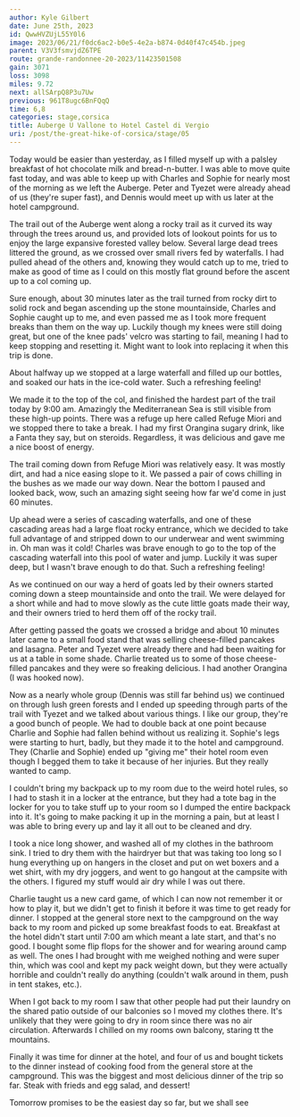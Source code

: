 ```yaml
---
author: Kyle Gilbert
date: June 25th, 2023
id: QwwHVZUjL55Y0l6
image: 2023/06/21/f0dc6ac2-b0e5-4e2a-b874-0d40f47c454b.jpeg
parent: V3V3fsmvjdZ6TPE
route: grande-randonnee-20-2023/11423501508
gain: 3071
loss: 3098
miles: 9.72
next: allSArpQ8P3u7Uw
previous: 961T8ugc6BnFQqQ
time: 6,8
categories: stage,corsica
title: Auberge U Vallone to Hotel Castel di Vergio
uri: /post/the-great-hike-of-corsica/stage/05
---
```


<Stats />

<Route />

Today would be easier than yesterday, as I filled myself up with a palsley
breakfast of hot chocolate milk and bread-n-butter. I was able to move quite
fast today, and was able to keep up with Charles and Sophie for nearly most of
the morning as we left the Auberge. Peter and Tyezet were already ahead of us
(they're super fast), and Dennis would meet up with us later at the hotel
campground.

The trail out of the Auberge went along a rocky trail as it curved its way
through the trees around us, and provided lots of lookout points for us to
enjoy the large expansive forested valley below. Several large dead trees
littered the ground, as we crossed over small rivers fed by waterfalls. I had
pulled ahead of the others and, knowing they would catch up to me, tried to
make as good of time as I could on this mostly flat ground before the ascent up
to a col coming up.

Sure enough, about 30 minutes later as the trail turned from rocky dirt to
solid rock and began ascending up the stone mountainside, Charles and Sophie
caught up to me, and even passed me as I took more frequent breaks than them
on the way up. Luckily though my knees were still doing great, but one of the
knee pads' velcro was starting to fail, meaning I had to keep stopping and
resetting it. Might want to look into replacing it when this trip is done.

About halfway up we stopped at a large waterfall and filled up our bottles, and
soaked our hats in the ice-cold water. Such a refreshing feeling!

We made it to the top of the col, and finished the hardest part of the trail
today by 9:00 am. Amazingly the Mediterranean Sea is still visible from these
high-up points. There was a refuge up here called Refuge Miori and we stopped
there to take a break. I had my first Orangina sugary drink, like a Fanta they
say, but on steroids. Regardless, it was delicious and gave me a nice boost of
energy.

The trail coming down from Refuge Miori was relatively easy. It was mostly dirt,
and had a nice easing slope to it. We passed a pair of cows chilling in the
bushes as we made our way down. Near the bottom I paused and looked back, wow,
such an amazing sight seeing how far we'd come in just 60 minutes.

Up ahead were a series of cascading waterfalls, and one of these cascading
areas had a large float rocky entrance, which we decided to take full advantage
of and stripped down to our underwear and went swimming in. Oh man was it cold!
Charles was brave enough to go to the top of the cascading waterfall into this
pool of water and jump. Luckily it was super deep, but I wasn't brave enough
to do that. Such a refreshing feeling!

As we continued on our way a herd of goats led by their owners started coming
down a steep mountainside and onto the trail. We were delayed for a short
while and had to move slowly as the cute little goats made their way, and their
owners tried to herd them off of the rocky trail.

After getting passed the goats we crossed a bridge and about 10 minutes later
came to a small food stand that was selling cheese-filled pancakes and
lasagna. Peter and Tyezet were already there and had been waiting for us at a
table in some shade. Charlie treated us to some of those cheese-filled pancakes
and they were so freaking delicious. I had another Orangina (I was hooked now).

Now as a nearly whole group (Dennis was still far behind us) we continued on
through lush green forests and I ended up speeding through parts of the trail
with Tyezet and we talked about various things. I like our group, they're a good
bunch of people. We had to double back at one point because Charlie and Sophie
had fallen behind without us realizing it. Sophie's legs were starting to hurt,
badly, but they made it to the hotel and campground. They (Charlie and Sophie)
ended up "giving me" their hotel room even though I begged them to take it
because of her injuries. But they really wanted to camp.

I couldn't bring my backpack up to my room due to the weird hotel rules, so I
had to stash it in a locker at the entrance, but they had a tote bag in the
locker for you to take stuff up to your room so I dumped the entire backpack
into it. It's going to make packing it up in the morning a pain, but at least I
was able to bring every up and lay it all out to be cleaned and dry.

I took a nice long shower, and washed all of my clothes in the bathroom sink. I
tried to dry them with the hairdryer but that was taking too long so I hung
everything up on hangers in the closet and put on wet boxers and a wet shirt,
with my dry joggers, and went to go hangout at the campsite with the others.
I figured my stuff would air dry while I was out there.

Charlie taught us a new card game, of which I can now not remember it or how
to play it, but we didn't get to finish it before it was time to get ready
for dinner. I stopped at the general store next to the campground on the way
back to my room and picked up some breakfast foods to eat. Breakfast at the
hotel didn't start until 7:00 am which meant a late start, and that's no good.
I bought some flip flops for the shower and for wearing around camp as well. The
ones I had brought with me weighed nothing and were super thin, which was cool
and kept my pack weight down, but they were actually horrible and couldn't
really do anything (couldn't walk around in them, push in tent stakes, etc.).

When I got back to my room I saw that other people had put their laundry on the
shared patio outside of our balconies so I moved my clothes there. It's unlikely
that they were going to dry in room since there was no air circulation. Afterwards
I chilled on my rooms own balcony, staring tt the mountains.

Finally it was time for dinner at the hotel, and four of us and bought tickets
to the dinner instead of cooking food from the general store at the campground.
This was the biggest and most delicious dinner of the trip so far. Steak with
frieds and egg salad, and dessert!

Tomorrow promises to be the easiest day so far, but we shall see

